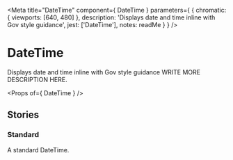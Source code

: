 
<Meta
  title="DateTime"
  component={ DateTime }
  parameters={ {
    chromatic: { viewports: [640, 480] },
    description: 'Displays date and time inline with Gov style guidance',
    jest: ['DateTime'],
    notes: readMe
  } }
/>

# DateTime

Displays date and time inline with Gov style guidance
WRITE MORE DESCRIPTION HERE.

<Preview withToolbar>
  <Story name="DateTime">
    <DateTime />
  </Story>
</Preview>

<Props of={ DateTime } />


## Stories
### Standard

A standard DateTime.

<Preview>
  <Story name="Standard">
    <DateTime />
  </Story>
</Preview>
